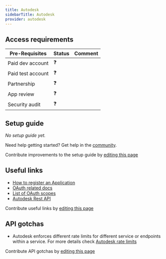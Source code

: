 ```yaml
---
title: Autodesk
sidebarTitle: Autodesk
provider: autodesk
---
```




<Overview />
<PreBuiltTooling />
<PreBuiltUseCases />

## Access requirements
| Pre-Requisites | Status | Comment|
| - | - | - |
| Paid dev account | ❓ |  |
| Paid test account | ❓ |  |
| Partnership | ❓ | |
| App review | ❓ |  |
| Security audit | ❓ | |


## Setup guide

_No setup guide yet._

<Tip>Need help getting started? Get help in the [community](https://nango.dev/slack).</Tip>

<Note>Contribute improvements to the setup guide by [editing this page](https://github.com/nangohq/nango/tree/master/docs-v2/integrations/all/autodesk.mdx)</Note>


## Useful links

-   [How to register an Application](https://aps.autodesk.com/en/docs/oauth/v2/tutorials/create-app/)
-   [OAuth related docs](https://aps.autodesk.com/en/docs/oauth/v2/tutorials/get-3-legged-token/)
-   [List of OAuth scopes](https://aps.autodesk.com/en/docs/oauth/v2/developers_guide/scopes/)
-   [Autodesk Rest API](https://aps.autodesk.com/developer/documentation)

<Note>Contribute useful links by [editing this page](https://github.com/nangohq/nango/tree/master/docs-v2/integrations/all/autodesk.mdx)</Note>

## API gotchas

- Autodesk enforces different rate limits for different service or endpoints within a service. For more details check [Autodesk rate limits](https://aps.autodesk.com/en/docs/oauth/v2/developers_guide/rate-limiting/forge-rate-limits/#rate-limits)

<Note>Contribute API gotchas by [editing this page](https://github.com/nangohq/nango/tree/master/docs-v2/integrations/all/autodesk.mdx)</Note>

